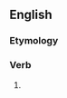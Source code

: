 ==English==

===Etymology===
{{suﬃx|bid|eth}}

===Verb===
{{en-verb form}}

# {{archaic third-person singular of|bid}}